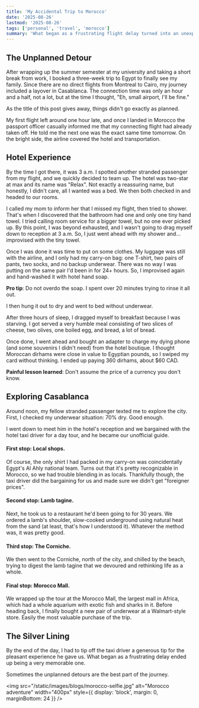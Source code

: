 ```yaml
---
title: 'My Accidental Trip to Morocco'
date: '2025-08-26'
lastmod: '2025-08-26'
tags: ['personal', 'travel', 'morocco']
summary: 'What began as a frustrating flight delay turned into an unexpectedly memorable day exploring Casablanca with a fellow stranded passenger.'
---
```


## The Unplanned Detour

After wrapping up the summer semester at my university and taking a short break from work, I booked a three-week trip to Egypt to finally see my family. Since there are no direct flights from Montreal to Cairo, my journey included a layover in Casablanca. The connection time was only an hour and a half, not a lot, but at the time I thought, "Eh, small airport, I'll be fine."

As the title of this post gives away, things didn't go exactly as planned.

My first flight left around one hour late, and once I landed in Morocco the passport officer casually informed me that my connecting flight had already taken off. He told me the next one was the exact same time tomorrow. On the bright side, the airline covered the hotel and transportation.

## Hotel Experience

By the time I got there, it was 3 a.m. I spotted another stranded passenger from my flight, and we quickly decided to team up. The hotel was two-star at max and its name was "Relax". Not exactly a reassuring name, but honestly, I didn't care, all I wanted was a bed. We then both checked in and headed to our rooms.

I called my mom to inform her that I missed my flight, then tried to shower. That's when I discovered that the bathroom had one and only one tiny hand towel. I tried calling room service for a bigger towel, but no one ever picked up. By this point, I was beyond exhausted, and I wasn't going to drag myself down to reception at 3 a.m. So, I just went ahead with my shower and… improvised with the tiny towel.

Once I was done it was time to put on some clothes. My luggage was still with the airline, and I only had my carry-on bag: one T-shirt, two pairs of pants, two socks, and no backup underwear. There was no way I was putting on the same pair I'd been in for 24+ hours. So, I improvised again and hand-washed it with hotel hand soap.

**Pro tip**: Do not overdo the soap. I spent over 20 minutes trying to rinse it all out.

I then hung it out to dry and went to bed without underwear.

After three hours of sleep, I dragged myself to breakfast because I was starving. I got served a very humble meal consisting of two slices of cheese, two olives, one boiled egg, and bread, a lot of bread.

Once done, I went ahead and bought an adapter to charge my dying phone (and some souvenirs I didn't need) from the hotel boutique. I thought Moroccan dirhams were close in value to Egyptian pounds, so I swiped my card without thinking. I ended up paying 360 dirhams, about $60 CAD.

**Painful lesson learned**: Don't assume the price of a currency you don't know.

## Exploring Casablanca

Around noon, my fellow stranded passenger texted me to explore the city. First, I checked my underwear situation: 70% dry. Good enough.

I went down to meet him in the hotel's reception and we bargained with the hotel taxi driver for a day tour, and he became our unofficial guide.

#### First stop: Local shops.

Of course, the only shirt I had packed in my carry-on was coincidentally Egypt's Al Ahly national team. Turns out that it's pretty recognizable in Morocco, so we had trouble blending in as locals. Thankfully though, the taxi driver did the bargaining for us and made sure we didn't get "foreigner prices".

#### Second stop: Lamb tagine.

Next, he took us to a restaurant he'd been going to for 30 years. We ordered a lamb's shoulder, slow-cooked underground using natural heat from the sand (at least, that's how I understood it). Whatever the method was, it was pretty good.

#### Third stop: The Corniche.

We then went to the Corniche, north of the city, and chilled by the beach, trying to digest the lamb tagine that we devoured and rethinking life as a whole.

#### Final stop: Morocco Mall.

We wrapped up the tour at the Morocco Mall, the largest mall in Africa, which had a whole aquarium with exotic fish and sharks in it. Before heading back, I finally bought a new pair of underwear at a Walmart-style store. Easily the most valuable purchase of the trip.

## The Silver Lining

By the end of the day, I had to tip off the taxi driver a generous tip for the pleasant experience he gave us. What began as a frustrating delay ended up being a very memorable one.

Sometimes the unplanned detours are the best part of the journey.

<img
  src="/static/images/blogs/morocco-selfie.jpg"
  alt="Morocco adventure"
  width="400px"
  style={{ display: 'block', margin: 0, marginBottom: 24 }}
/>

<Twemoji emoji="airplane" />
